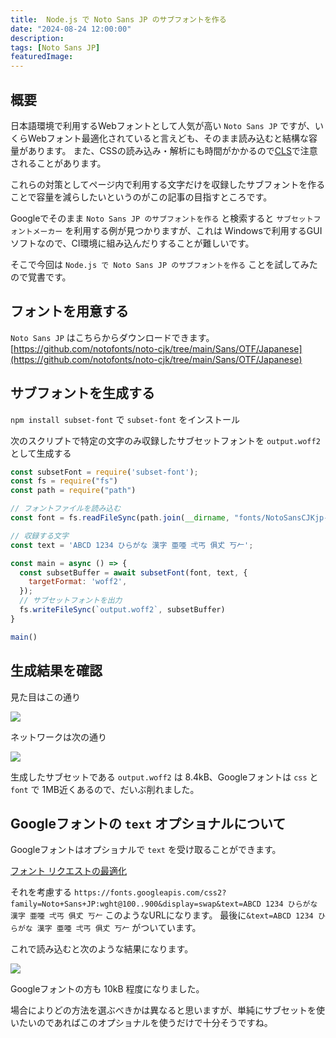 ```yaml
---
title:  Node.js で Noto Sans JP のサブフォントを作る
date: "2024-08-24 12:00:00"
description: 
tags: [Noto Sans JP]
featuredImage: 
---
```


## 概要

日本語環境で利用するWebフォントとして人気が高い `Noto Sans JP` ですが、いくらWebフォント最適化されていると言えども、そのまま読み込むと結構な容量があります。
また、CSSの読み込み・解析にも時間がかかるので[CLS](https://web.dev/articles/cls?hl=ja)で注意されることがあります。  

これらの対策としてページ内で利用する文字だけを収録したサブフォントを作ることで容量を減らしたいというのがこの記事の目指すところです。

Googleでそのまま `Noto Sans JP のサブフォントを作る` と検索すると `サブセットフォントメーカー` を利用する例が見つかりますが、これは Windowsで利用するGUIソフトなので、CI環境に組み込んだりすることが難しいです。

そこで今回は `Node.js で Noto Sans JP のサブフォントを作る` ことを試してみたので覚書です。

## フォントを用意する

`Noto Sans JP` はこちらからダウンロードできます。  
[https://github.com/notofonts/noto-cjk/tree/main/Sans/OTF/Japanese](https://github.com/notofonts/noto-cjk/tree/main/Sans/OTF/Japanese)


## サブフォントを生成する

`npm install subset-font` で `subset-font` をインストール

次のスクリプトで特定の文字のみ収録したサブセットフォントを `output.woff2` として生成する


```javascript
const subsetFont = require('subset-font');
const fs = require("fs")
const path = require("path")

// フォントファイルを読み込む
const font = fs.readFileSync(path.join(__dirname, "fonts/NotoSansCJKjp-Black.otf"));

// 収録する文字
const text = 'ABCD 1234 ひらがな 漢字 亜唖 弌丐 俱𠀋 丂𠂉';

const main = async () => {
  const subsetBuffer = await subsetFont(font, text, {
    targetFormat: 'woff2',
  });
  // サブセットフォントを出力
  fs.writeFileSync(`output.woff2`, subsetBuffer)
}

main()
```

## 生成結果を確認

見た目はこの通り

![](/post/notosans-subfont/result-ss.png)

ネットワークは次の通り

![](/post/notosans-subfont/network-ss.png)

生成したサブセットである `output.woff2` は 8.4kB、Googleフォントは `css` と `font` で 1MB近くあるので、だいぶ削れました。

## Googleフォントの `text` オプショナルについて

Googleフォントはオプショナルで `text` を受け取ることができます。

[フォント リクエストの最適化](https://developers.google.com/fonts/docs/getting_started?hl=ja#optimizing_your_font_requests)

それを考慮する `https://fonts.googleapis.com/css2?family=Noto+Sans+JP:wght@100..900&display=swap&text=ABCD 1234 ひらがな 漢字 亜唖 弌丐 俱𠀋 丂𠂉` このようなURLになります。
最後に`&text=ABCD 1234 ひらがな 漢字 亜唖 弌丐 俱𠀋 丂𠂉` がついています。

これで読み込むと次のような結果になります。

![](/post/notosans-subfont/network-ss2.png)

Googleフォントの方も 10kB 程度になりました。  

場合によりどの方法を選ぶべきかは異なると思いますが、単純にサブセットを使いたいのであればこのオプショナルを使うだけで十分そうですね。